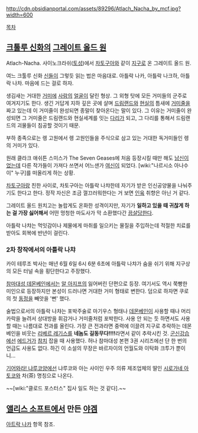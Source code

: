 http://cdn.obsidianportal.com/assets/89296/Atlach_Nacha_by_mcf.jpg?width=600

[[목차]]
== [[크툴루 신화]]의 [[그레이트 올드 원]] ==
Atlach-Nacha. 사이노크라쉬([[토성]])에서 [[차토구아]]와 같이 [[지구]]로 온 그레이트 올드 원.

여느 크툴루 신화 [[신]]들이 그렇듯 읽는 법은 마음대로. 아틀락 나카, 아틀락 나크하, 아틀락 나차. 마음에 드는 걸로 하자. 

생김새는 거대한 [[거미]]에 [[사람]]의 [[얼굴]]이 달린 형상. 그 외형 탓에 모든 거미들의 군주로 여겨지기도 한다. 생긴 거답게 지하 깊은 곳에 살며 [[드림랜드]]와 [[현실]]의 틈새에 [[거미줄]]을 짜고 있는데 이 거미줄이 완성되면 종말이 찾아온다는 말이 있다. 그 이유는 거미줄이 완성되면 그 거미줄은 드림랜드와 현실세계를 잇는 [[다리]]가 되고, 그 다리를 통해서 드림랜드의 괴물들이 침공할 것이기 때문.

부하 종족으로는 렝 고원에서 렝 고원인들을 주식으로 삼고 있는 거대한 독거미들인 렝의 거미가 있다.

원래 클라크 애쉬튼 스미스가 The Seven Geases에 처음 등장시킬 때만 해도 [[남신]]이었는데 다른 작가들이 가져다 쓰면서 어느샌가 [[여신]]이 되었다. [wiki:"나르시소 아나수이" 누구]를 떠올리게 하는 상황.

[[차토구아]]랑 친한 사이로, 차토구아는 아틀락 나챠한테 자기가 받은 인신공양물을 나눠주기도 한다고 한다. 정작 자신은 조금 껄끄러워한다는 거 보면 [[인육]] 취향은 아닌 거 같다.

그레이트 올드 원치고는 놀랍게도 온화한 성격이지만, 자기가 '''일하고 있을 때 귀찮게 하는 걸 가장 싫어해서''' 어떤 멍청한 마도사가 막 소환했다간 [[끔살]]당한다.

아틀락 나챠는 먹잇감이나 제물에게 마취를 일으키는 물질을 주입하는데 적절한 치료를 받아도 회복에 반년이 걸린다.

=== 2차 창작에서의 아틀락 나챠 ===
카이 테루조 박사는 매년 6월 6일 6시 6분 6초에 아틀락 나챠가 숨을 쉬기 위해 지구상의 모든 터널 속을 횡단한다고 주장했다.

[[참마대성 데몬베인]]에서는 [[알 아지프]]의 잃어버린 단편으로 등장. 여기서도 역시 쭉빵한 미인으로 등장하지만 본성이 드러나면 거대한 거미 형태로 변한다. 덤으로 하자면 쿠로의 첫 [[동정]]을 빼앗을 '뻔' 했다. 

술법으로서의 아틀락 나챠는 포박주술로 마기우스 형태나 [[데몬베인]]이 사용할 때나 머리카락을 늘려서 상대방을 휘감거나 거미줄처럼 포박한다. 사용 안 되는 듯 하면서도 사용할 때는 나름대로 전과를 올린다. 가장 큰 전과라면 중력에 이끌려 지구로 추락하는 데몬베인을 비웃는 [[리베르 레기스]]를 '''네놈도 길동무다!!!!'''라면서 같이 추락시킨 것. [[군신강습]]에선 [[에드거]]가 [[참치]] 잡을 때 사용했다. 허나 참마대성 본편 3권 시리즈에선 단 한 번의 언급도 사용도 없다. 하긴 이 소설의 무장은 바르자이의 언월도와 이탁화 크투가 뿐이니...

[[기어와라! 냐루코양]]에선 냐루코와 아는 사이인 우주 의류 제조업체의 딸인 [[시로가네 아토코]]와 차(茶) 명칭으로 나온다.

~~[wiki:"클로드 포스터스" 집사 일도 하는 것 같다].~~

== [[앨리스 소프트]]에서 만든 [[야겜]] ==
[[아트락 나카]] 항목 참조.
